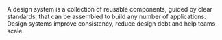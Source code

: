 
<Meta title="Docs/Getting Started/What is Design System" />

<Title>What's a Design System?</Title>

<Subtitle>
    A design system is a collection of reusable components, guided by clear standards, that can be assembled to build any number of applications.
</Subtitle>

<Description>
    Design systems improve consistency, reduce design debt and help teams scale.
</Description>